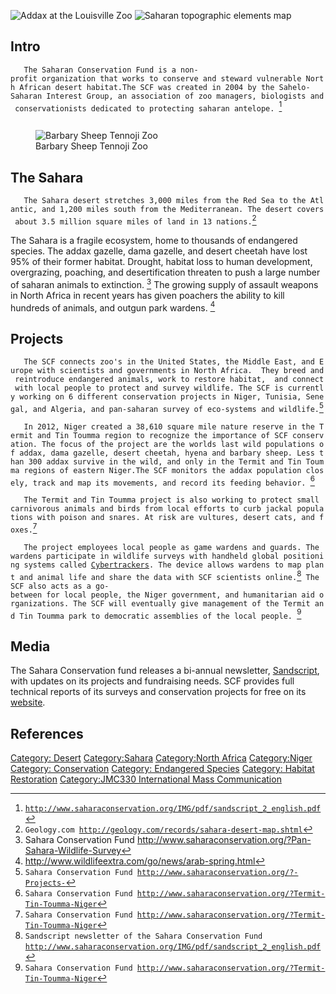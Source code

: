 {{JMC330inprogress|May 15, 2013}}

[[File:Addax at the Louisville Zoo.jpg|right|thumb|Addax at the Louisville Zoo]]
[[File:Saharan topographic elements map.png|right|thumb|Saharan topographic elements map]]

==Intro==
	The Saharan Conservation Fund is a non-profit organization that works to conserve and steward vulnerable North African desert habitat.The SCF was created in 2004 by the Sahelo-Saharan Interest Group, an association of zoo managers, biologists and conservationists dedicated to protecting saharan antelope. <ref> http://www.saharaconservation.org/IMG/pdf/sandscript_2_english.pdf
</ref>
	
[[File:Barbary Sheep Tennoji.jpg|right|thumb|Barbary Sheep Tennoji Zoo]]
==The Sahara==	
	The Sahara desert stretches 3,000 miles from the Red Sea to the Atlantic, and 1,200 miles south from the Mediterranean. The desert covers about 3.5 million square miles of land in 13 nations.<ref> Geology.com http://geology.com/records/sahara-desert-map.shtml 
</ref> 
The Sahara is a fragile ecosystem, home to thousands of endangered species. The addax gazelle, dama gazelle, and desert cheetah have lost 95% of their former habitat. Drought, habitat loss to human development, overgrazing, poaching, and desertification threaten to push a large number of saharan animals to extinction. <ref> Sahara Conservation Fund http://www.saharaconservation.org/?Pan-Sahara-Wildlife-Survey
</ref> The growing supply of assault weapons in North Africa in recent years has given poachers the ability to kill hundreds of animals, and outgun park wardens. <ref> http://www.wildlifeextra.com/go/news/arab-spring.html</ref> 

==Projects==

	The SCF connects zoo's in the United States, the Middle East, and Europe with scientists and governments in North Africa.  They breed and reintroduce endangered animals, work to restore habitat,  and connect with local people to protect and survey wildlife. The SCF is currently working on 6 different conservation projects in Niger, Tunisia, Senegal, and Algeria, and pan-saharan survey of eco-systems and wildlife.<ref> Sahara Conservation Fund http://www.saharaconservation.org/?-Projects-
</ref>

	In 2012, Niger created a 38,610 square mile nature reserve in the Termit and Tin Toumma region to recognize the importance of SCF conservation. The focus of the project are the worlds last wild populations of addax, dama gazelle, desert cheetah, hyena and barbary sheep. Less than 300 addax survive in the wild, and only in the Termit and Tin Toumma regions of eastern Niger.The SCF monitors the addax population closely, track and map its movements, and record its feeding behavior. <ref> Sahara Conservation Fund http://www.saharaconservation.org/?Termit-Tin-Toumma-Niger
</ref>

	The Termit and Tin Toumma project is also working to protect small carnivorous animals and birds from local efforts to curb jackal populations with poison and snares. At risk are vultures, desert cats, and foxes.<ref> Sahara Conservation Fund http://www.saharaconservation.org/?Termit-Tin-Toumma-Niger
</ref>

	The project employees local people as game wardens and guards. The wardens participate in wildlife surveys with handheld global positioning systems called [http://cybertracker.org/ Cybertrackers]. The device allows wardens to map plant and animal life and share the data with SCF scientists online.<ref> Sandscript newsletter of the Sahara Conservation Fund http://www.saharaconservation.org/IMG/pdf/sandscript_2_english.pdf 
</ref> The SCF also acts as a go-between for local people, the Niger government, and humanitarian aid organizations. The SCF will eventually give management of the Termit and Tin Toumma park to democratic assemblies of the local people. <ref> Sahara Conservation Fund http://www.saharaconservation.org/?Termit-Tin-Toumma-Niger
</ref>

==Media==

The Sahara Conservation fund releases a bi-annual newsletter,  [http://www.saharaconservation.org/?-Sandscript- Sandscript], with updates on its projects and fundraising needs. SCF provides full technical reports of its surveys and conservation projects for free on its [http://www.saharaconservation.org/?-Reports- website]. 
  
== References ==

<references /> 

[[Category: Desert]]
[[Category:Sahara]] 
[[Category:North Africa]] 
[[Category:Niger]]
[[Category: Conservation]]
[[Category: Endangered Species]]
[[Category: Habitat Restoration]]
[[Category:JMC330 International Mass Communication]]